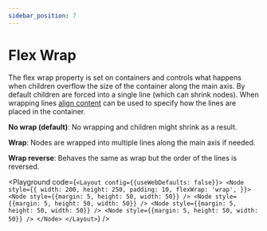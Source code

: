 ```yaml
---
sidebar_position: 7
---
```



# Flex Wrap

The flex wrap property is set on containers and controls what happens when
children overflow the size of the container along the main axis. By default
children are forced into a single line (which can shrink nodes). When wrapping lines [align content](/docs/styling/align-content) can be used to specify how the
lines are placed in the container.

**No wrap (default)**: No wrapping and children might shrink as a result.

**Wrap**: Nodes are wrapped into multiple lines along the main axis if needed.

**Wrap reverse**: Behaves the same as wrap but the order of the lines is reversed.

<Playground code={`<Layout config={{useWebDefaults: false}}>
  <Node
    style={{
      width: 200,
      height: 250,
      padding: 10,
      flexWrap: 'wrap',
    }}>
    <Node style={{margin: 5, height: 50, width: 50}} />
    <Node style={{margin: 5, height: 50, width: 50}} />
    <Node style={{margin: 5, height: 50, width: 50}} />
    <Node style={{margin: 5, height: 50, width: 50}} />
  </Node>
</Layout>`} />
